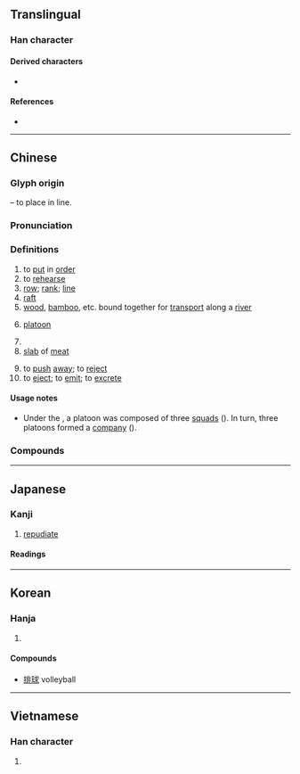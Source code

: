{{character info}}
==Translingual==
{{stroke order|strokes=11}}

===Han character===
{{Han char|rn=64|rad=手|as=08|sn=11|four=51011|canj=QLMY|ids=⿰扌非}}

====Derived characters====
* {{l|mul|[[𠼕]], [[𠍣]], [[𠄽]], [[𡀪]], [[𫄐]], [[𫿟]], [[𮂤]]}}

====References====
* {{Han ref|kx=0437.130|dkj=12256|dj=0787.030|hdz=31895.030|uh=6392|ud=25490|bh=B1C6|bd=45510}}

----

==Chinese==
{{zh-forms|alt=𫸝-ancient form in bronze inscriptions,棑-“raft”,簰-“raft”}}

===Glyph origin===
{{Han etym}}
{{Han compound|手|alt1=扌|t1=hand|非|ls=psc|c1=s|c2=p}} – to place in line.

===Pronunciation===
{{zh-pron
|m=pái
|m-s=
|c=paai4
|c-t=pai3
|g=
|h=pfs=phài
|j=
|mb=
|md=bà̤
|mn=pâi
|mn-t=bai5/pai5
|mn-t_note=bai5 - literary; pai5 - vernacular
|w=3ba
|x=bai2
|mc=y
|oc=y
|ma=y
|cat=v,n
}}

===Definitions===
{{zh-hanzi}}

# to [[put]] in [[order]]
# to [[rehearse]]
# [[row]]; [[rank]]; [[line]]
# [[raft]]
# [[wood]], [[bamboo]], etc. bound together for [[transport]] along a [[river]]
# {{lb|zh|military}} [[platoon]]
# {{zh-short|排球|[[volleyball]]}}
# [[slab]] of [[meat]]
#: {{zh-x|牛排|steak}}
# to [[push]] [[away]]; to [[reject]]
# to [[eject]]; to [[emit]]; to [[excrete]]

====Usage notes====
* {{sense|military}} Under the {{w|National Revolutionary Army}}, a platoon was composed of three [[squad]]s ({{zh-l|*班}}). In turn, three platoons formed a [[company]] ({{zh-l|*連}}).

===Compounds===
{{zh-der|排隊|排球:volleyball|排簫|排泄|冷式排版|叫二排局|大排場|劈排定對|吃排頭|力排眾議|怒濤排壑|彭排|安排|差排|冰排|匯流排|彩排|引繩排根|付排|大排行|作排|吃排落|大排長龍|做排場|充排場|並排|傍排|排行榜|排筏|捏怪排科|排門挨戶|排外|排外政策|排捏|排煙|排打|排沙簡金|牛小排|排氣|排列組合|排子車|排水量|排頭兒|排他性|排害|排長|排風機|排出作用|排頭|按資排輩|排律|排氣機|排扣|排宴|排山壓卵|排門|排放|排槍|排斥命題|排泄器官|排洪溢道|排備|排突|排筆|犯關排闥|排鋪|排難解憂|排印|排子|排遺|排軍|排列|排陣|排迮|排告|排賦|排奡|排版|排除|排尾|排房吏典|排山|排揎|排字|排擋|排牆倒|排句|排房|手排|排名|排便|排水作用|排空而至|排偶|排調|排水溝|打字排版|排卵|排蟻陣|排奡縱橫|排泥閥|整排|排衙|排山倒峽|排班|排除萬難|排洩|排闥|排愁破涕|排鬚|排擯|排比|排練|排澇|排擊|排山倒海|排灌|排場|排香草|排水管|挨排|發排|排檔|排灣族|牛排|排笮|排卵期|排戲|獨排眾議|排設|排局|排當|排遣|排家|排泄物|排演|排課|排兵布陣|排解|海灘排球|排尿|木排|排骨|排擠|排炮|排難解紛|旁排|排定|栽排|排鄰|排悶|排遍|排詆|排中律|排行|排水工程|排辦|排蹙|排水開墾|排日|排斥異己|排斥|排手|排危|自排|菲列牛排|電腦排版|鋪排|過排|竹排|觝排|籌排|編排|響排|降冪排列|開排|鋪排張揚|魚排|解難排憂|自動排檔|論資排輩|豬排|臭排場|排屋|減排|楓樹排|大排檔|七排|五排|五言排律|人排|併排|倡排|傾排|冰排子|列排|占排場|品排|嘲排|圓排|大排|宣排|并排|成排|抵排|拉大排|排他|排仗|排儐|排優|排兒|排叉|排喚|排單|排囊|排困|排城|排墜|排墻|排天|排奧|排奪|排娖|排媢|排子槍|排子炮|排宕|排工|排布|排年|排廢|排患解紛|排憂解難|排戛|排戶|排批|排扺|排抑|排折|排抵|排拂|排拒|排拓|排拫|排拶|排推|排插|排撇|排撥|排教|排數|排斡|排斥异己|排方|排枇|排柵|排校|排根|排棄|排檠|排次|排歌|排毀|排污|排沙見金|排沫|排沮|排溺|排滿|排牆|排牙|排甲|排疊|排盪|排砌|排磕|排科|排空|排窠|排立|排筭子|排籤|排纂|排纘|排腔|排草|排草香|排蕩|排虛|排裊|排訐|排訾|排話|排語|排說|排貨|排車|排軋|排逐|排連|排遷|排釋|排銃|排鐘|排門夫|排門粉壁|排門軍|排閒|排間|排閣|排閤|排闔|排闢|排陳|排陷|排難|排雲|排霧|排頓|排頭兵|排風|排駕|推排|擊排|擊排冒沒|擠排|擯排|支排|攻排|放排|楦排|槍排|標槍旁排|橫排|水排|濟濟排排|皮排|節節排排|耍排場|肉排|肩排|衝排|裁排|裝排|解紛排難|訶排|訾排|詆排|調排|譏排|賫排|軋奪排很|通檢推排|連山排海|連排|遷排|酒排間|里排|鉤排|鋪排戶|長排|頭排貨|顯排|馬排|鴛排|鼓排|排水|早排|前排|近排|排架|排期|排洪|一排|雞排|排排坐|排洗|排到尖沙咀|呢排|女排|男排|有排|早一排|嗰排|前嗰排|排粉|上排|前一排|排骨仔|排骨精|排華|排笛|排序|排位|排出|排骨酥|鋪排話|山排|草排|半山排|排先拜巴扎}}

{{zh-cat|Elementary|Time}}

----

==Japanese==

===Kanji===
{{ja-kanji|grade=c|rs=手08}}

# [[repudiate]]

====Readings====
{{ja-readings
|goon=べ
|kanon=はい
|kun=おしひらく, つら-ねる
}}

----

==Korean==

===Hanja===
{{ko-hanja|hangeul=배|eumhun=|rv=bae|mr=pae|y=pay}}

# {{rfdef|ko|sort=手08}}

====Compounds====
* [[排球]] volleyball

----

==Vietnamese==

===Han character===
{{vi-readings|reading=bài, bai, bày, bời, bay, bầy, vài, vời|rs=手08}}

# {{rfdef|vi|sort=手08}}